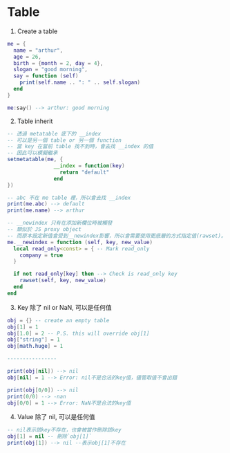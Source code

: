 # Table

1. Create a table

```lua
me = {
  name = "arthur",
  age = 26,
  birth = {month = 2, day = 4},
  slogan = "good morning",
  say = function (self)
    print(self.name .. ": " .. self.slogan)
  end
}

me:say() --> arthur: good morning
```

2. Table inherit

```lua
-- 透過 metatable 底下的 __index
-- 可以是另一個 table or 另一個 function
-- 當 key 在當前 table 找不到時，會去找 __index 的值
-- 因此可以模擬繼承
setmetatable(me, {
               __index = function(key)
                 return "default"
               end
})

-- abc 不在 me table 裡，所以會去找 __index
print(me.abc) --> default
print(me.name) --> arthur
```

```lua
-- __newindex 只有在添加新欄位時被觸發
-- 類似於 JS proxy object
-- 而原本設定新值會受到__newindex影響，所以會需要使用更底層的方式指定值(rawset)。這並不是經常使用的方式，但這裡有必要這樣做。
me.__newindex = function (self, key, new_value)
  local read_only<const> = { -- Mark read_only
    company = true
  }

  if not read_only[key] then --> Check is read_only key
    rawset(self, key, new_value)
  end
end
```

3. Key 除了 nil or NaN, 可以是任何值

```lua
obj = {} -- create an empty table
obj[1] = 1
obj[1.0] = 2 -- P.S. this will override obj[1]
obj["string"] = 1
obj[math.huge] = 1

----------------

print(obj[nil]) --> nil
obj[nil] = 1 --> Error: nil不是合法的key值，儘管取值不會出錯

print(obj[0/0]) --> nil
print(0/0) --> -nan
obj[0/0] = 1 --> Error: NaN不是合法的key值
```

4. Value 除了 nil, 可以是任何值

```lua
-- nil表示該key不存在，也會被當作刪除該key
obj[1] = nil -- 刪除`obj[1]`
print(obj[1]) --> nil --表示obj[1]不存在



```
